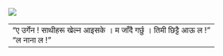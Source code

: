 ![](images/p-8.jpg){fig-alt="\"ए उर्गेन ! साथीहरू खेल्न आइसके । म जाँदै गर्छु । तिमी छिट्टै आऊ ल !\"\"ल नाना ल !\"" fig-align="center"}

+-----------------------------------------------------------------------+
| "ए उर्गेन ! साथीहरू खेल्न आइसके । म जाँदै गर्छु । तिमी छिट्टै आऊ ल !"\            |
| "ल नाना ल !"                                                          |
+-----------------------------------------------------------------------+

